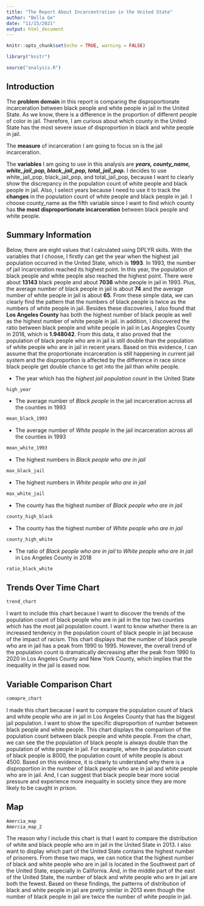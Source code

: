 ```yaml
---
title: "The Report About Incarcentration in the United State"
author: "Bella Ge"
date: "11/15/2021"
output: html_document
---
```


```r
knitr::opts_chunk$set(echo = TRUE, warning = FALSE)
```

```r
library("knitr")
```

```r
source("analysis.R")
```

## Introduction

The **problem domain** in this report is comparing the disproportionate incarceration between black people and white people in jail in the United State. As we know, there is a difference in the proportion of different people of color in jail. Therefore, I am curious about which county in the United State has the most severe issue of disproportion in black and white people in jail. 

The **measure** of incarceration I am going to focus on is the jail incarceration.

The **variables** I am going to use in this analysis are _**years, county_name, white_jail_pop, black_jail_pop, total_jail_pop.**_ I decides to use white_jail_pop, black_jail_pop, and total_jail_pop, because I want to clearly show the discrepancy in the population count of white people and black people in jail. Also, I select years because I need to use it to track the **changes** in the population count of white people and black people in jail. I choose county_name as the fifth variable since I want to find which county has **the most disproportionate incarceration** between black people and white people.

## Summary Information
 Below, there are eight values that I calculated using DPLYR skills. With the variables that I choose, I firstly can get the year when the highest jail population occurred in the United State, which is **1993**. In 1993, the number of jail incarceration reached its highest point. In this year, the population of black people and white people also reached the highest point. There were about **13143** black people and about **7036** white people in jail in 1993. Plus, the average number of black people in jail is about **74** and the average number of white people in jail is about **65**. From these simple data, we can clearly find the pattern that the numbers of black people is twice as the numbers of white people in jail. Besides these discoveries, I also found that **Los Angeles County** has both the highest number of black people as well as the highest number of white people in jail. in addition, I discovered the ratio between black people and white people in jail in Las Angegles County in 2018, which is **1.948042**. From this data, it also proved that the population of black people who are in jail is still double than the population of white people who are in jail in recent years. Based on this evidence, I can assume that the proportionate incarceration is still happening in current jail system and the disproportion is affected by the difference in race since black people get double chance to get into the jail than white people.


 * The year which has the *highest jail population count* in the United State
```r
high_year 
```
* The average number of *Black people* in the jail incarceration across all the counties in 1993
```r
mean_black_1993
```
* The average number of *White people* in the jail incarceration across all the counties in 1993
```r
mean_white_1993
```
* The highest numbers in *Black people who are in jail* 
```r
max_black_jail
```
* The highest numbers in *White people who are in jail*
```r
max_white_jail
```
* The county has the highest number of *Black people who are in jail*
```r
county_high_black
```
* The county has the highest number of *White people who are in jail*
```r
county_high_white
```
* The ratio of *Black people who are in jail* to *White people who are in jail* in Los Angeles County in 2018
```r
ratio_black_white
```

## Trends Over Time Chart
```r
trend_chart
```

I want to include this chart because I want to discover the trends of the population 
count of black people who are in jail in the top two counties which has the most jail 
population count. I want to know whether there is an increased tendency in the population 
count of black people in jail because of the impact of racism. 
This chart displays that the number of black people who are in jail has a peak from 1990
to 1995. However, the overall trend of the population count is dramatically decreasing 
after the peak from 1990 to 2020 in Los Angeles County and New York County, which implies
that the inequality in the jail is eased now. 

## Variable Comparison Chart
```r
comapre_chart
```

I made this chart because I want to compare the population count of black and 
white people who are in jail in Los Angeles County that has the biggest jail 
population. I want to show the specific disproportion of number between black 
people and white people. 
This chart displays the comparison of the population count between black people 
and white people. From the chart, we can see the the population of black people 
is always double than the population of white people in jail. For example, when 
the population count of black people is 8000, the population count of white people
is about 4500. Based on this evidence, it is clearly to understand why there is 
a disproportion in the number of black people who are in jail and white people who
are in jail. And, I can suggest that black people bear more social pressure and 
experience more inequality in society since they are more likely to be caught in 
prison.


## Map
```r
Amercia_map
Amercia_map_2
```

The reason why I include this chart is that I want to compare the distribution of
white and black people who are in jail in the United State in 2013. I also want to 
display which part of the United State contains the highest number of prisoners.
From these two maps, we can notice that the highest number of black and white people
who are in jail is located in the Southwest part of the United State, especially 
in California. And, in the middle part of the east of the United State, the number of
black and white people who are in jail are both the fewest. Based on these findings, the
patterns of distribution of black and white people in jail are pretty similar in 2013
even though the number of black people in jail are twice the number of white people
in jail.